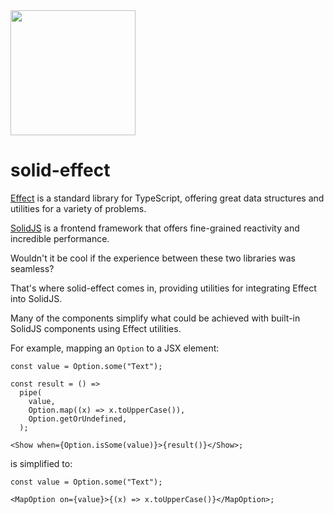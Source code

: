
<Meta title="Home" />

<div style={{ width: "100%", display: "flex", "flex-direction": "column", "align-items": "center" }}>
  <img src="../assets/logo-light.svg" width="200" />
</div>

# solid-effect

[Effect](https://effect.website/) is a standard library for TypeScript, offering great data structures and utilities for a variety of problems.

[SolidJS](https://www.solidjs.com/) is a frontend framework that offers fine-grained reactivity and incredible performance.

Wouldn't it be cool if the experience between these two libraries was seamless?

That's where solid-effect comes in, providing utilities for integrating Effect into SolidJS.

Many of the components simplify what could be achieved with built-in SolidJS components using Effect utilities.

For example, mapping an `Option` to a JSX element:

```tsx
const value = Option.some("Text");

const result = () =>
  pipe(
    value,
    Option.map((x) => x.toUpperCase()),
    Option.getOrUndefined,
  );

<Show when={Option.isSome(value)}>{result()}</Show>;
```

is simplified to:

```tsx
const value = Option.some("Text");

<MapOption on={value}>{(x) => x.toUpperCase()}</MapOption>;
```
